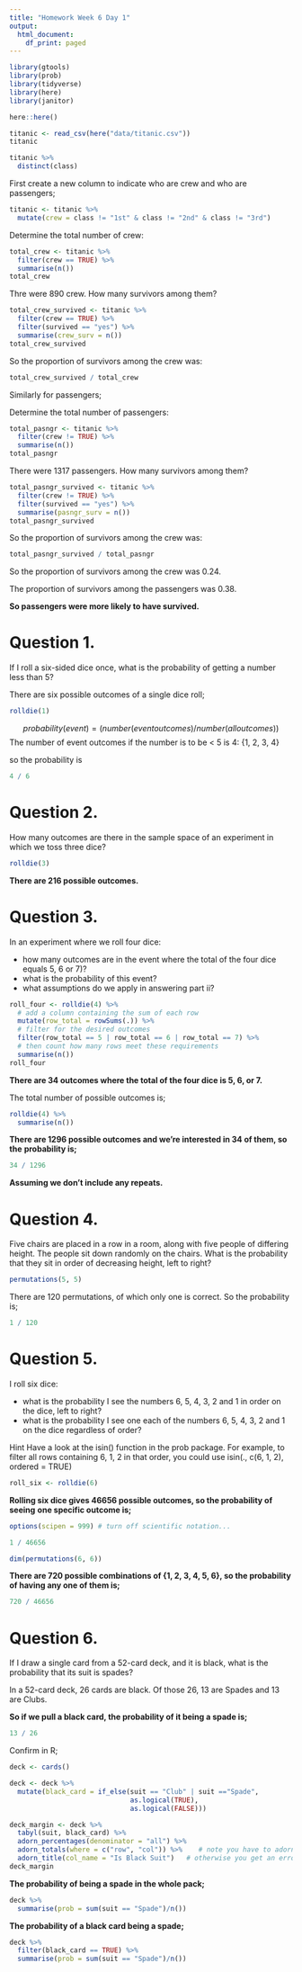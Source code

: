 ```yaml
---
title: "Homework Week 6 Day 1"
output:
  html_document:
    df_print: paged
---
```



```r
library(gtools)
library(prob)
library(tidyverse)
library(here)
library(janitor)

here::here()
```


```r

titanic <- read_csv(here("data/titanic.csv"))
titanic

```

```r
titanic %>% 
  distinct(class)
```

First create a new column to indicate who are crew and who are passengers;

```r
titanic <- titanic %>% 
  mutate(crew = class != "1st" & class != "2nd" & class != "3rd")

```

Determine the total number of crew:

```r
total_crew <- titanic %>%
  filter(crew == TRUE) %>%
  summarise(n())
total_crew
```
Thre were 890 crew.  How many survivors among them?

```r
total_crew_survived <- titanic %>%
  filter(crew == TRUE) %>% 
  filter(survived == "yes") %>%
  summarise(crew_surv = n())
total_crew_survived
```

So the proportion of survivors among the crew was:
```r
total_crew_survived / total_crew
```
 
 Similarly for passengers;
 
 Determine the total number of passengers:

```r
total_pasngr <- titanic %>%
  filter(crew != TRUE) %>%
  summarise(n())
total_pasngr
```
There were 1317 passengers.  How many survivors among them?

```r
total_pasngr_survived <- titanic %>%
  filter(crew != TRUE) %>% 
  filter(survived == "yes") %>%
  summarise(pasngr_surv = n())
total_pasngr_survived
```

So the proportion of survivors among the crew was:
```r
total_pasngr_survived / total_pasngr
```

So the proportion of survivors among the crew was 0.24.

The proportion of survivors among the passengers was 0.38.

**So passengers were more likely to have survived.**

# Question 1.
If I roll a six-sided dice once, what is the probability of getting a number less than 5?

There are six possible outcomes of a single dice roll;

```r
rolldie(1)
```
$$
probability(event) = (number(event outcomes) / number(all outcomes))
$$
The number of event outcomes if the number is to be < 5 is 4: {1, 2, 3, 4}

so the probability is
```r
4 / 6
```


# Question 2.
How many outcomes are there in the sample space of an experiment in which we toss three dice?

```r
rolldie(3)
```

**There are 216 possible outcomes.**


# Question 3.
In an experiment where we roll four dice:

 * how many outcomes are in the event where the total of the four dice equals 5, 6 
   or 7)?
 * what is the probability of this event?
 * what assumptions do we apply in answering part ii?


```r
roll_four <- rolldie(4) %>% 
  # add a column containing the sum of each row
  mutate(row_total = rowSums(.)) %>%   
  # filter for the desired outcomes
  filter(row_total == 5 | row_total == 6 | row_total == 7) %>% 
  # then count how many rows meet these requirements
  summarise(n())
roll_four
```

**There are 34 outcomes where the total of the four dice is 5, 6, or 7.**

The total number of possible outcomes is;

```r
rolldie(4) %>% 
  summarise(n())
```

**There are 1296 possible outcomes and we're interested in 34 of them, so the** 
**probability is;**

```r
34 / 1296
```
**Assuming we don't include any repeats.**


# Question 4.
Five chairs are placed in a row in a room, along with five people of differing height. The people sit down randomly on the chairs. What is the probability that they sit in order of decreasing height, left to right?

```r
permutations(5, 5)
```

There are 120 permutations, of which only one is correct.  So the probability is;

```r
1 / 120
```

# Question 5.
I roll six dice:

 * what is the probability I see the numbers 6, 5, 4, 3, 2 and 1 in order on the 
   dice, left to right?
 * what is the probability I see one each of the numbers 6, 5, 4, 3, 2 and 1 on the 
   dice regardless of order?

Hint
Have a look at the isin() function in the prob package. For example, to filter all rows containing 6, 1, 2 in that order, you could use isin(., c(6, 1, 2), ordered = TRUE)

```r
roll_six <- rolldie(6)
```

**Rolling six dice gives 46656 possible outcomes, so the probability of seeing**
**one specific outcome is;**
```r

options(scipen = 999) # turn off scientific notation...

1 / 46656
```
```r
dim(permutations(6, 6))
```
**There are 720 possible combinations of {1, 2, 3, 4, 5, 6}, so the probability of 
having any one of them is;**

```r
720 / 46656
```




# Question 6.
If I draw a single card from a 52-card deck, and it is black, what is the 
probability that its suit is spades?

In a 52-card deck, 26 cards are black.  Of those 26, 13 are Spades and 13 are 
Clubs.

**So if we pull a black card, the probability of it being a spade is;**
```r
13 / 26
```
Confirm in R;


```r
deck <- cards()
```

```r
deck <- deck %>%
  mutate(black_card = if_else(suit == "Club" | suit =="Spade",
                              as.logical(TRUE),
                              as.logical(FALSE)))
```

```r
deck_margin <- deck %>% 
  tabyl(suit, black_card) %>% 
  adorn_percentages(denominator = "all") %>% 
  adorn_totals(where = c("row", "col")) %>%    # note you have to adorn totals before title!
  adorn_title(col_name = "Is Black Suit")   # otherwise you get an error.
deck_margin
```
**The probability of being a spade in the whole pack;**

```r
deck %>% 
  summarise(prob = sum(suit == "Spade")/n())
```
**The probability of a black card being a spade;**

```r
deck %>% 
  filter(black_card == TRUE) %>% 
  summarise(prob = sum(suit == "Spade")/n())
```

